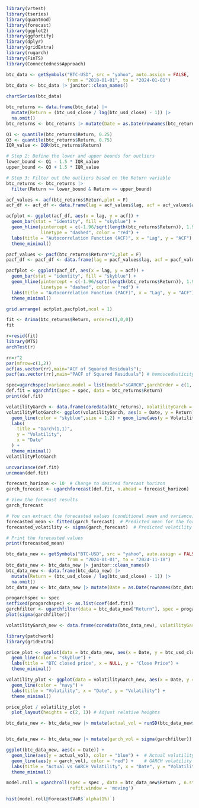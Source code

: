 ```r
library(vrtest)
library(tseries)
library(quantmod) 
library(forecast)
library(ggplot2) 
library(ggfortify)
library(dplyr)
library(gridExtra)
library(rugarch)
library(FinTS) 
library(ConnectednessApproach) 

```


```r
btc_data <- getSymbols("BTC-USD", src = "yahoo", auto.assign = FALSE, 
                       from = "2018-01-01", to = "2024-01-01")
btc_data <- btc_data |> janitor::clean_names()

```
```r
chartSeries(btc_data)
```


```r
btc_returns <- data.frame(btc_data) |> 
  mutate(Return = (btc_usd_close / lag(btc_usd_close) - 1)) |> 
  na.omit() 
btc_returns <- btc_returns |> mutate(Date = as.Date(rownames(btc_returns)))

Q1 <- quantile(btc_returns$Return, 0.25)
Q3 <- quantile(btc_returns$Return, 0.75)
IQR_value <- IQR(btc_returns$Return)

# Step 2: Define the lower and upper bounds for outliers
lower_bound <- Q1 - 1.5 * IQR_value
upper_bound <- Q3 + 1.5 * IQR_value

# Step 3: Filter out the outliers based on the Return variable
btc_returns <- btc_returns |> 
  filter(Return >= lower_bound & Return <= upper_bound)

```


```r
acf_values <- acf(btc_returns$Return,plot = F)
acf_df <- acf_df <- data.frame(lag = acf_values$lag, acf = acf_values$acf)

acfplot <- ggplot(acf_df, aes(x = lag, y = acf)) +
  geom_bar(stat = "identity", fill = "skyblue") +
  geom_hline(yintercept = c(-1.96/sqrt(length(btc_returns$Return)), 1.96/sqrt(length(btc_returns$Return))), 
             linetype = "dashed", color = "red") +
  labs(title = "Autocorrelation Function (ACF)", x = "Lag", y = "ACF") +
  theme_minimal()

pacf_values <- pacf(btc_returns$Return**2,plot = F)
pacf_df <- pacf_df <- data.frame(lag = pacf_values$lag, acf = pacf_values$acf)

pacfplot <- ggplot(pacf_df, aes(x = lag, y = acf)) +
  geom_bar(stat = "identity", fill = "skyblue") +
  geom_hline(yintercept = c(-1.96/sqrt(length(btc_returns$Return)), 1.96/sqrt(length(btc_returns$Return))), 
             linetype = "dashed", color = "red") +
  labs(title = "Autocorrelation Function (PACF)", x = "Lag", y = "ACF") +
  theme_minimal()

grid.arrange( acfplot,pacfplot,ncol = 1)
```

```r
fit <- Arima(btc_returns$Return, order=c(1,0,0))
fit
```

```r
r=resid(fit)
library(MTS)
archTest(r)
```

```r
rr=r^2
par(mfrow=c(1,2))
acf(as.vector(rr),main="ACF of Squared Residuals"); 
pacf(as.vector(rr),main="PACF of Squared Residuals") # homoscedasticity check
```


```r
spec=ugarchspec(variance.model = list(model="sGARCH",garchOrder = c(1, 1)), mean.model = list(armaOrder = c(1,0,0))) 
def.fit = ugarchfit(spec = spec, data = btc_returns$Return)
print(def.fit)
```

```r
volatilityGarch <- data.frame(coredata(btc_returns), VolatilityGarch = sigma(def.fit))
volatilityPlotGarch<- ggplot(volatilityGarch, aes(x = Date, y = Return)) +
  geom_line(color = "skyblue",size = 1.2) + geom_line(aes(y = VolatilityGarch),color = "darkblue")+
  labs(
    title = "Garch(1,1)",
    y = "Volatility",
    x = "Date"
  ) +
  theme_minimal()
volatilityPlotGarch
```

```r
uncvariance(def.fit)
uncmean(def.fit)
```


```r
forecast_horizon <- 10  # Change to desired forecast horizon
garch_forecast <- ugarchforecast(def.fit, n.ahead = forecast_horizon)

# View the forecast results
garch_forecast

# You can extract the forecasted values (conditional mean and variance)
forecasted_mean <- fitted(garch_forecast)  # Predicted mean for the forecast horizon
forecasted_volatility <- sigma(garch_forecast)  # Predicted volatility (standard deviation)

# Print the forecasted values
print(forecasted_mean)
```



```r
btc_data_new <- getSymbols("BTC-USD", src = "yahoo", auto.assign = FALSE, 
                       from = "2024-01-01", to = "2024-11-18")
btc_data_new <- btc_data_new |> janitor::clean_names()
btc_data_new <- data.frame(btc_data_new) |> 
  mutate(Return = (btc_usd_close / lag(btc_usd_close) - 1)) |> 
  na.omit() 
btc_data_new <- btc_data_new |> mutate(Date = as.Date(rownames(btc_data_new)))
```


```r
progarchspec <- spec
setfixed(progarchspec) <- as.list(coef(def.fit))
garchfilter <- ugarchfilter(data = btc_data_new["Return"], spec = progarchspec)
plot(sigma(garchfilter))
```

```r
volatilityGarch_new <- data.frame(coredata(btc_data_new), volatilityGarch_new = sigma(garchfilter))

library(patchwork)
library(gridExtra)

price_plot <- ggplot(data = btc_data_new, aes(x = Date, y = btc_usd_close)) +
  geom_line(color = "skyblue") +
  labs(title = "BTC closed price", x = NULL, y = "Close Price") +
  theme_minimal()

volatility_plot <- ggplot(data = volatilityGarch_new, aes(x = Date, y = volatilityGarch_new)) +
  geom_line(color = "navy") +
  labs(title = "Volatility", x = "Date", y = "Volatility") +
  theme_minimal()

price_plot / volatility_plot + 
  plot_layout(heights = c(2, 1)) # Adjust relative heights
```


```r
btc_data_new <- btc_data_new |> mutate(actual_vol = runSD(btc_data_new$Return, n = 30)) 


btc_data_new <- btc_data_new |> mutate(garch_vol = sigma(garchfilter))

ggplot(btc_data_new, aes(x = Date)) +
  geom_line(aes(y = actual_vol), color = "blue") +  # Actual volatility in blue
  geom_line(aes(y = garch_vol), color = "red") +    # GARCH volatility in red
  labs(title = "Actual vs GARCH Volatility", x = "Date", y = "Volatility") +
  theme_minimal()
```

```r
model.roll = ugarchroll(spec = spec , data = btc_data_new$Return , n.start = 100 , refit.every = 50 ,
                        refit.window = 'moving')

```


```r
hist(model.roll@forecast$VaR$`alpha(1%)`)
```



